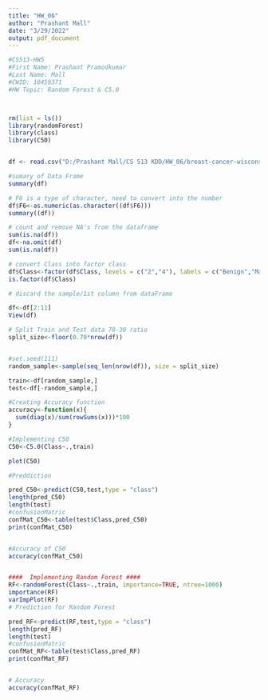 ---
title: "HW_06"
author: "Prashant Mall"
date: "3/29/2022"
output: pdf_document
---

```{R}
#CS513-HW5
#First Name: Prashant Pramodkumar
#Last Name: Mall
#CWID: 10459371
#HW Topic: Random Forest & C5.0



rm(list = ls())
library(randomForest)
library(class)
library(C50)


df <- read.csv("D:/Prashant Mall/CS 513 KDD/HW_06/breast-cancer-wisconsin.csv",header=TRUE, sep=",")

#sumary of Data Frame
summary(df)

# F6 is a type of character, need to convert into the number
df$F6<-as.numeric(as.character((df$F6)))
summary((df))

# count and remove NA's from the dataframe
sum(is.na(df))
df<-na.omit(df)
sum(is.na(df))

# convert Class into factor class
df$Class<-factor(df$Class, levels = c("2","4"), labels = c("Benign","Malignant"))
is.factor(df$Class)

# discard the sample/1st column from dataFrame

df<-df[2:11]
View(df)

# Split Train and Test data 70-30 ratio
split_size<-floor(0.70*nrow(df))


#set.seed(111)
random_sample<-sample(seq_len(nrow(df)), size = split_size)

train<-df[random_sample,]
test<-df[-random_sample,]

#Creating Accuracy function
accuracy<-function(x){
  sum(diag(x)/sum(rowSums(x)))*100
}

#Implementing C50
C50<-C5.0(Class~.,train)

plot(C50)

#Preddiction

pred_C50<-predict(C50,test,type = "class")
length(pred_C50)
length(test)
#confusionMatric
confMat_C50<-table(test$Class,pred_C50)
print(confMat_C50)


#Accuracy of C50
accuracy(confMat_C50)


####  Implementing Random Forest ####
RF<-randomForest(Class~.,train, importance=TRUE, ntree=1000)
importance(RF)
varImpPlot(RF)
# Prediction for Random Forest

pred_RF<-predict(RF,test,type = "class")
length(pred_RF)
length(test)
#confusionMatric
confMat_RF<-table(test$Class,pred_RF)
print(confMat_RF)


# Accuracy
accuracy(confMat_RF)

```
